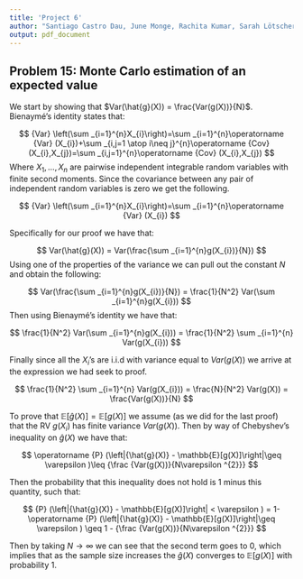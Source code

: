 ```yaml
---
title: 'Project 6'
author: "Santiago Castro Dau, June Monge, Rachita Kumar, Sarah Lötscher"
output: pdf_document
---
```


## Problem 15: Monte Carlo estimation of an expected value
We start by showing that $Var(\hat{g}(X)) = \frac{Var(g(X))}{N}$. Bienaymé's identity states that:

$$
{Var} \left(\sum _{i=1}^{n}X_{i}\right)=\sum _{i=1}^{n}\operatorname {Var} (X_{i})+\sum _{i,j=1 \atop i\neq j}^{n}\operatorname {Cov} (X_{i},X_{j})=\sum _{i,j=1}^{n}\operatorname {Cov} (X_{i},X_{j})
$$
Where $X_1, \ldots, X_n$ are pairwise independent integrable random variables with finite second moments. Since the covariance between any pair of independent random variables is zero we get the following.

$$
{Var} \left(\sum _{i=1}^{n}X_{i}\right)=\sum _{i=1}^{n}\operatorname {Var} (X_{i})
$$

Specifically for our proof we have that:

$$
Var(\hat{g}(X)) = Var(\frac{\sum _{i=1}^{n}g(X_{i})}{N}) 
$$
Using one of the properties of the variance we can pull out the constant $N$ and obtain the following:

$$
Var(\frac{\sum _{i=1}^{n}g(X_{i})}{N}) = \frac{1}{N^2} Var(\sum _{i=1}^{n}g(X_{i})) 
$$
Then using Bienaymé's identity we have that:

$$
\frac{1}{N^2} Var(\sum _{i=1}^{n}g(X_{i})) = \frac{1}{N^2} \sum _{i=1}^{n} Var(g(X_{i}))
$$

Finally since all the $X_i$'s are i.i.d with variance equal to $Var(g(X))$ we arrive at the expression we had seek to proof.

$$
\frac{1}{N^2} \sum _{i=1}^{n} Var(g(X_{i})) = \frac{N}{N^2} Var(g(X)) = \frac{Var(g(X))}{N}
$$

To prove that $\mathbb{E}[\hat{g}(X)] = \mathbb{E}[g(X)]$ we assume (as we did for the last proof) that the RV $g(X_i)$ has finite variance $Var(g(X))$. Then by way of Chebyshev's inequality on $\hat{g}(X)$ we have that:

$$
\operatorname {P} (\left|{\hat{g}(X)} - \mathbb{E}[g(X)]\right|\geq \varepsilon )\leq {\frac {Var(g(X))}{N\varepsilon ^{2}}}
$$

Then the probability that this inequality does not hold is 1 minus this quantity, such that:

$$
{P} (\left|{\hat{g}(X)} - \mathbb{E}[g(X)]\right| < \varepsilon ) = 1- \operatorname {P} (\left|{\hat{g}(X)} - \mathbb{E}[g(X)]\right|\geq \varepsilon ) \geq 1 - {\frac {Var(g(X))}{N\varepsilon ^{2}}}
$$

Then by taking $N \to \infty$ we can see that the second term goes to 0, which implies that as the sample size increases the $\hat{g}(X)$ converges to $\mathbb{E}[g(X)]$ with probability 1.